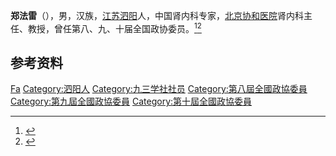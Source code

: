 '''郑法雷'''（{{bd|1947年|}}），男，汉族，[[江苏|江苏]][[泗阳|泗阳]]人，中国肾内科专家，[[北京协和医院|北京协和医院]]肾内科主任、教授，曾任第八、九、十届全国政协委员。<ref>{{Cite book|title=历届全国政协委员人名辞典|author=|publisher=中国国际广播出版社|year=1996|isbn=9787507813746|location=北京|pages=}}</ref><ref>{{Cite book|title=中华人民共和国职官志|author=何虎生, 李耀东, 向常福主编|publisher=中国社会出版社|year=2003|isbn=9787800883934|location=北京|pages=}}</ref>

== 参考资料 ==
{{reflist}}

{{Authority control}}
{{DEFAULTSORT:Zheng郑}}
[[Category:郑姓|Fa]]
[[Category:泗阳人|Category:泗阳人]]
[[Category:九三学社社员|Category:九三学社社员]]
[[Category:第八屆全國政協委員|Category:第八屆全國政協委員]]
[[Category:第九屆全國政協委員|Category:第九屆全國政協委員]]
[[Category:第十屆全國政協委員|Category:第十屆全國政協委員]]

{{中国人物小作品}}